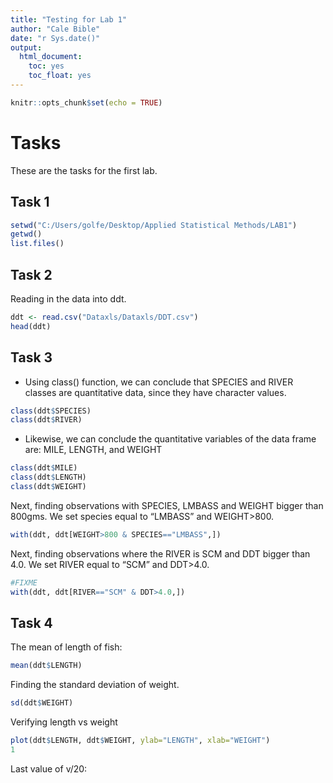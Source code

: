 ```yaml
---
title: "Testing for Lab 1"
author: "Cale Bible"
date: "r Sys.date()"
output: 
  html_document: 
    toc: yes
    toc_float: yes
---
```


```r
knitr::opts_chunk$set(echo = TRUE)
```

# Tasks

These are the tasks for the first lab.

## Task 1

```r
setwd("C:/Users/golfe/Desktop/Applied Statistical Methods/LAB1")
getwd()
list.files()
```
## Task 2

Reading in the data into ddt.
```r
ddt <- read.csv("Dataxls/Dataxls/DDT.csv")
head(ddt)
```

## Task 3
- Using class() function, we can conclude that SPECIES and RIVER classes are quantitative data, since they have character values.
```r
class(ddt$SPECIES)
class(ddt$RIVER)
```
- Likewise, we can conclude the quantitative variables of the data frame are: MILE, LENGTH, and WEIGHT
```r
class(ddt$MILE)
class(ddt$LENGTH)
class(ddt$WEIGHT)
```
Next, finding observations with SPECIES, LMBASS and WEIGHT bigger than 800gms. We set species equal to "LMBASS" and WEIGHT>800.
```r
with(ddt, ddt[WEIGHT>800 & SPECIES=="LMBASS",])
```

Next, finding observations where the RIVER is SCM and DDT bigger than 4.0. We set RIVER equal to "SCM" and DDT>4.0.
```r
#FIXME
with(ddt, ddt[RIVER=="SCM" & DDT>4.0,])
```

## Task 4
The mean of length of fish:
```r
mean(ddt$LENGTH)
```
Finding the standard deviation of weight.
```r
sd(ddt$WEIGHT)
```
Verifying length vs weight
```r
plot(ddt$LENGTH, ddt$WEIGHT, ylab="LENGTH", xlab="WEIGHT")
1
```
Last value of v/20: